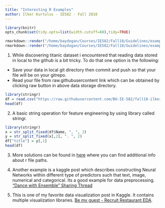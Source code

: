 ```yaml
---
title: "Interesting R Examples"
author: Ilker Kurtulus - IE582 - Fall 2018
---
```

```r
library(knitr)
opts_chunk$set(tidy.opts=list(width.cutoff=60),tidy=TRUE)
```

```r
rmarkdown::render("/home/baydogan/Courses/IE582/Fall18/Guidelines/example_homework_0.Rmd",output_format="pdf_document")
rmarkdown::render("/home/baydogan/Courses/IE582/Fall18/Guidelines/example_homework_0.Rmd",output_format="html_document")
```


1. While discovering titanic dataset i encountered that reading data stored in local to the github is a bit tricky.
To do that one option is the following:
+ Save your data in local git directory then commit and push so that your file will be on your gitrepo.
+ Read your file from raw.githubusercontent link which can be obtained by clicking raw button in above data storage directory.
```r
library(stringr)
df = read.csv("https://raw.githubusercontent.com/BU-IE-582/fall18-ilkerkurtulus/master/files/train.csv")
head(df)
```

2. A basic string operation for feature engineering by using library called stringr.

```r
library(stringr)
x = str_split_fixed(df$Name, ", ", 2)
y = str_split_fixed(x[,2], ". ", 2)
df["title"] = y[,1]
head(df)
```

3. More solutions can be found in [here]("https://blogdown-demo.rbind.io/2018/02/27/r-file-paths/") where you can find additional info about r file paths.

4. Another example is a kaggle post which describes constructing Neural Networks within different type of predictors such that text, image, numerical and categorical. Its a good example for data preprocessing.  ["Dance with Ensemble" Sharing Thread]("https://www.kaggle.com/c/avito-demand-prediction/discussion/59880")

5. This is one of my favorite data visualization post in Kaggle. It contains multiple visualization libraries.  [Be my guest - Recruit Restaurant EDA]("https://www.kaggle.com/headsortails/be-my-guest-recruit-restaurant-eda").

